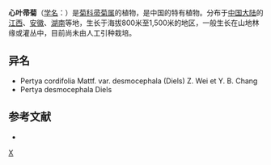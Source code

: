 {{Speciesbox 
| genus = Pertya
| species = cordifolia
| authority = Mattf.
}}

'''心叶帚菊'''（[[学名|学名]]：{{lang|la|''Pertya cordifolia''}}）是[[菊科|菊科]][[帚菊属|帚菊属]]的植物，是中国的特有植物。分布于[[中国大陆|中国大陆]]的[[江西|江西]]、[[安徽|安徽]]、[[湖南|湖南]]等地，生长于海拔800米至1,500米的地区，一般生长在山地林缘或灌丛中，目前尚未由人工引种栽培。

== 异名 ==
* Pertya cordifolia Mattf. var. desmocephala (Diels) Z. Wei et Y. B. Chang
* Pertya desmocephala Diels

== 参考文献 ==
<div class="references-small">
* {{cite web| url =http://www.bioinfo.cn/db05/KmzwSpecies.php?action=view&id=5175| title =心叶帚菊| work =《中国高等植物数据库全库》| publisher =中国科学院微生物研究所| author =昆明植物研究所| accessdate =2009-02-25| deadurl =yes| archiveurl =https://web.archive.org/web/20160305064440/http://www.bioinfo.cn/db05/KmzwSpecies.php?action=view&id=5175| archivedate =2016-03-05}}
</div>
{{Taxonbar|from=Q11071998}}

[[Category:帚菊属|X]]


{{植物小作品}}